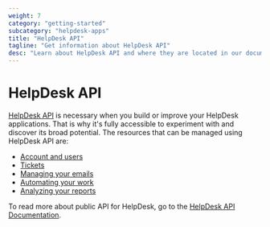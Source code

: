 ```yaml
---
weight: 7
category: "getting-started"
subcategory: "helpdesk-apps"
title: "HelpDesk API"
tagline: "Get information about HelpDesk API"
desc: "Learn about HelpDesk API and where they are located in our documentation."
---
```


# HelpDesk API

<a href="https://api.helpdesk.com/docs" target="_blank">HelpDesk API</a> is necessary when you build or improve your HelpDesk applications. That is why it's fully accessible to experiment with and discover its broad potential. The resources that can be managed using HelpDesk API are:

- <a href="https://api.helpdesk.com/docs#tag/Agents" target="_blank">Account and users</a>
- <a href="https://api.helpdesk.com/docs#tag/Tickets" target="_blank">Tickets</a>
- <a href="https://api.helpdesk.com/docs#tag/Email-domains" target="_blank">Managing your emails</a>
- <a href="https://api.helpdesk.com/docs#tag/Canned-responses" target="_blank">Automating your work</a>
- <a href="https://api.helpdesk.com/docs#tag/Reports" target="_blank">Analyzing your reports</a>

To read more about public API for HelpDesk, go to the <a href="https://api.helpdesk.com/docs" target="_blank">HelpDesk API Documentation</a>.
